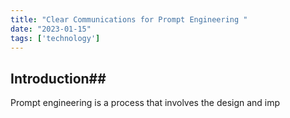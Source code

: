 ---
title: "Clear Communications for Prompt Engineering "
date: "2023-01-15"
tags: ['technology']
---

## Introduction##

Prompt engineering is a process that involves the design and imp   